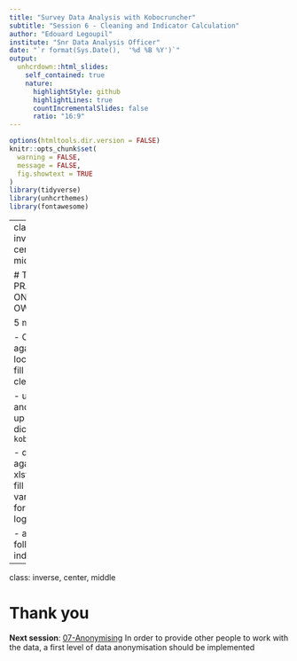 ```yaml
---
title: "Survey Data Analysis with Kobocruncher"
subtitle: "Session 6 - Cleaning and Indicator Calculation"
author: "Edouard Legoupil"
institute: "Snr Data Analysis Officer"
date: "`r format(Sys.Date(),  '%d %B %Y')`"
output:
  unhcrdown::html_slides:
    self_contained: true
    nature:
      highlightStyle: github
      highlightLines: true
      countIncrementalSlides: false
      ratio: "16:9"
---
```


```r
options(htmltools.dir.version = FALSE)
knitr::opts_chunk$set(
  warning = FALSE,
  message = FALSE,
  fig.showtext = TRUE
)
library(tidyverse)
library(unhcrthemes)
library(fontawesome)
```


---
class: inverse, center, middle

# TIME TO PRACTISE ON YOUR OWN 

5 minutes! 

 - Open again locally and fill in the clean
 
 - upload and build up you data dictionary `kobo_dico()`
 
 - download again the xlsfrom and fill in the various tab for cleaning log
 
 - add the following indicator:
 
 

---
class: inverse, center, middle

# Thank you


__Next session__:   [07-Anonymising](07-Anonymising.html) In order to provide other people to work with the data, a first level of data anonymisation should be implemented
